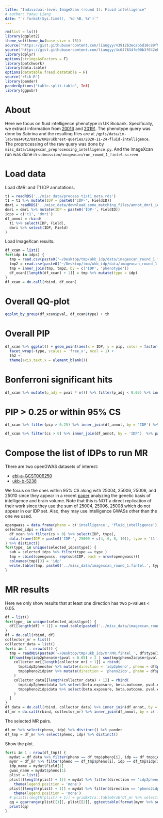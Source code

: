 ```yaml
---
title: "Individual-level ImageXcan (round 1): Fluid intelligence"
# author: Yanyu Liang
date: "`r format(Sys.time(), '%d %B, %Y')`"
---
```


```r
rm(list = ls())
library(ggplot2)
theme_set(theme_bw(base_size = 15))
source('https://gist.githubusercontent.com/liangyy/43912b3ecab5d10c89f9d4b2669871c9/raw/3ca651cfa53ffccb8422f432561138a46e93710f/my_ggplot_theme.R')
source('https://gist.githubusercontent.com/liangyy/4c647634fe00b3f042ebd1599dda65c7/raw/9977562b65d0fb63a693fa7fa60035a37641ad2f/qqplot_by_group')
library(dplyr)
options(stringsAsFactors = F)
library(patchwork)
library(data.table)
options(datatable.fread.datatable = F)
source('rlib.R')
library(pander)
panderOptions("table.split.table", Inf)
library(ggpubr)
```

# About

Here we focus on fluid intelligence phenotype in UK Biobank.
Specifically, we extract information from [20016](https://biobank.ndph.ox.ac.uk/showcase/field.cgi?id=20016) and [20191](https://biobank.ndph.ox.ac.uk/showcase/field.cgi?id=20191).
The phenotype query was done by Sabrina and the resulting files are at `/gpfs/data/im-lab/nas40t2/Data/UKB/ukbrest-queries/2020-11-24-fluid-intelligence`.
The proprocessing of the raw query was done by `misc_data/imagexcan_preprocessing_intelligence.py`.
And the ImageXcan run was done in `submission/imagexcan/run_round_1_fintel.screen`

# Load data

Load dMRI and T1 IDP annotations.

```r
t1 = readRDS('../misc_data/process_t1/t1_meta.rds')
t1 = t1 %>% mutate(IDP = paste0('IDP-', FieldID))
dmri = readRDS('../misc_data/download_some_matching_files/annot_dmri_idps.rds')
dmri = dmri %>% mutate(IDP = paste0('IDP-', FieldID))
idps = c('t1', 'dmri')
df_annot = rbind(
  t1 %>% select(IDP, Field),
  dmri %>% select(IDP, Field)
)
```

Load ImageXcan results.

```r
df_xcan = list()
for(idp in idps) {
  tmp = read.csv(paste0('~/Desktop/tmp/ukb_idp/data/imagexcan_round_1.fintel.linear.', idp, '.csv'))
  tmp2 = read.csv(paste0('~/Desktop/tmp/ukb_idp/data/imagexcan_round_1.fintel.susie.', idp, '.csv'))
  tmp = inner_join(tmp, tmp2, by = c('IDP', 'phenotype'))
  df_xcan[[length(df_xcan) + 1]] = tmp %>% mutate(type = idp)
}
df_xcan = do.call(rbind, df_xcan)
```

# Overall QQ-plot

```r
qqplot_by_group(df_xcan$pval, df_xcan$type) + th
```

# Overall PIP

```r
df_xcan %>% ggplot() + geom_point(aes(x = IDP, y = pip, color = factor(cs))) + 
  facet_wrap(~type, scales = 'free_x', ncol = 1) + 
  th2 + 
  theme(axis.text.x = element_blank())
```

# Bonferroni significant hits

```r
df_xcan %>% mutate(p_adj = pval * n()) %>% filter(p_adj < 0.05) %>% inner_join(df_annot, by = 'IDP') %>% pander(caption = 'Bonferroni significant IDP-level (alpha = 0.05)') 
```


# PIP > 0.25 or within 95% CS

```r
df_xcan %>% filter(pip > 0.25) %>% inner_join(df_annot, by = 'IDP') %>% pander(caption = 'PIP > 25%') 
```


```r
df_xcan %>% filter(cs > 0) %>% inner_join(df_annot, by = 'IDP')  %>% pander(caption = 'Within 95% credible set') 
```

# Compose the list of IDPs to run MR

There are two openGWAS datasets of interest:

* [ebi-a-GCST006250](https://gwas.mrcieu.ac.uk/datasets/ebi-a-GCST006250/)
* [ukb-b-5238](https://gwas.mrcieu.ac.uk/datasets/ukb-b-5238/)

We focus on the ones within 95% CS along with 25004, 25006, 25008, and 25010 since they appear in a recent [paper](https://www.nature.com/articles/s41467-020-19378-5) analyzing the genetic basis of intelligence and brain volume. 
Note that this is NOT a direct replication of their work since they use the sum of 25004, 25006, 25008 which do not appear in our IDP set. 
Also, they may use intelligence GWASs other than the one we used.

```r
opengwass = data.frame(pheno = c('intelligence', 'fluid_intelligence'), pheno_code = c('ebi-a-GCST006250', 'ukb-b-5238'))
selected_idps = rbind(
  df_xcan %>% filter(cs > 0) %>% select(IDP, type), 
  data.frame(IDP = paste0('IDP-', 25000 + c(4, 6, 8, 10)), type = 't1')
) %>% distinct()
for(type_ in unique(selected_idps$type)) {
  sub = selected_idps %>% filter(type == type_) 
  tmp = cbind(opengwass, rep(sub$IDP, each = nrow(opengwass)))
  colnames(tmp)[3] = 'idp'
  write.table(tmp, paste0('../misc_data/imagexcan_round_1.fintel.', type_, '.signif.tsv'), quo = F, row = F, col = T, sep = '\t')
}
```

# MR results

Here we only show results that at least one direction has two p-values < 0.05.

```r
df = list()
for(type_ in unique(selected_idps$type)) {
  df[[length(df) + 1]] = read.table(paste0('../misc_data/imagexcan_round_1.fintel.', type_, '.signif.tsv'), header = T) %>% mutate(type = type_)
}
df = do.call(rbind, df)
collector_mr = list()
collector_data = list()
for(i in 1 : nrow(df)) {
  tmp = readRDS(paste0('~/Desktop/tmp/ukb_idp/mr/MR.fintel_', df$type[i], '.', df$idp[i], '_x_', df$pheno[i], '.rds'))
  if(sum(tmp$idp2pheno$mr$pval < 0.05) > 2 | sum(tmp$pheno2idp$mr$pval < 0.05) > 2) {
    collector_mr[[length(collector_mr) + 1]] = rbind(
      tmp$idp2pheno$mr %>% mutate(direction = 'idp2pheno', pheno = df$pheno[i], idp = df$idp[i]),
      tmp$pheno2idp$mr %>% mutate(direction = 'pheno2idp', pheno = df$pheno[i], idp = df$idp[i])
    )
    collector_data[[length(collector_data) + 1]] = rbind(
      tmp$idp2pheno$data %>% select(beta.exposure, beta.outcome, pval.exposure) %>% mutate(direction = 'idp2pheno', pheno = df$pheno[i], idp = df$idp[i]),
      tmp$pheno2idp$data %>% select(beta.exposure, beta.outcome, pval.exposure) %>% mutate(direction = 'pheno2idp', pheno = df$pheno[i], idp = df$idp[i])
    )
  }
}
df_data = do.call(rbind, collector_data) %>% inner_join(df_annot, by = c('idp' = 'IDP'))
df_mr = do.call(rbind, collector_mr) %>% inner_join(df_annot, by = c('idp' = 'IDP'))
```

The selected MR pairs.

```r
df_mr %>% select(pheno, idp) %>% distinct() %>% pander
df_tmp = df_mr %>% select(pheno, idp) %>% distinct()
```

Show the plot.

```r
for(i in 1 : nrow(df_tmp)) {
  mydat = df_data %>% filter(pheno == df_tmp$pheno[i], idp == df_tmp$idp[i])
  mymr = df_mr %>% filter(pheno == df_tmp$pheno[i], idp == df_tmp$idp[i])
  idp_name = mydat$Field[1]
  gwas_name = mydat$pheno[1]
  plist = list()
  plist[[length(plist) + 1]] = mydat %>% filter(direction == 'idp2pheno') %>% ggplot() + geom_point(aes(x = beta.exposure, y = beta.outcome, size = -log10(pval.exposure))) + geom_vline(xintercept = 0, color = 'lightgray') + geom_hline(yintercept = 0, color = 'lightgray') + th + ggtitle(paste0(idp_name, ' -> \n ', gwas_name)) +
    theme(legend.position = 'none')
  plist[[length(plist) + 1]] = mydat %>% filter(direction == 'pheno2idp') %>% ggplot() + geom_point(aes(x = beta.exposure, y = beta.outcome, size = -log10(pval.exposure))) + geom_vline(xintercept = 0, color = 'lightgray') + geom_hline(yintercept = 0, color = 'lightgray') + th + ggtitle(paste0(gwas_name, ' -> \n ', idp_name)) +
    theme(legend.position = 'none')
  # plist[[length(plist) + 1]] = gridExtra::tableGrob(df_mr %>% select(method, nsnp, b, pval, direction))
  qq = ggarrange(plist[[1]], plist[[2]], ggtexttable(format(mymr %>% select(method, nsnp, b, pval, direction), digits = 3)), ncol = 3)
  print(qq)
}

```


